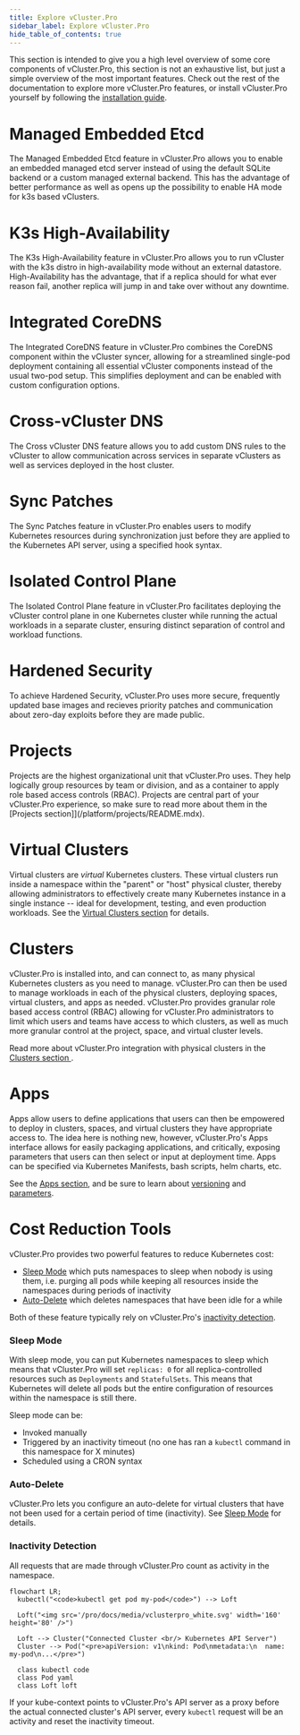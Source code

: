 ```yaml
---
title: Explore vCluster.Pro
sidebar_label: Explore vCluster.Pro
hide_table_of_contents: true
---
```


This section is intended to give you a high level overview of some core components of vCluster.Pro, this
section is not an exhaustive list, but just a simple overview of the most important features. Check out the rest of the
documentation to explore more vCluster.Pro features, or install vCluster.Pro yourself by
following the [installation guide](/get-started/pro/install.mdx).

# Managed Embedded Etcd

The Managed Embedded Etcd feature in vCluster.Pro allows you to enable an embedded managed etcd server instead of using the default SQLite backend or a custom managed external backend. This has the advantage of better performance as well as opens up the possibility to enable HA mode for k3s based vClusters.

# K3s High-Availability

The K3s High-Availability feature in vCluster.Pro allows you to run vCluster with the k3s distro in high-availability mode without an external datastore. High-Availability has the advantage, that if a replica should for what ever reason fail, another replica will jump in and take over without any downtime.

# Integrated CoreDNS

The Integrated CoreDNS feature in vCluster.Pro combines the CoreDNS component within the vCluster syncer, allowing for a streamlined single-pod deployment containing all essential vCluster components instead of the usual two-pod setup.
This simplifies deployment and can be enabled with custom configuration options.

# Cross-vCluster DNS
The Cross vCluster DNS feature allows you to add custom DNS rules to the vCluster to allow communication across services in separate vClusters as well as services deployed in the host cluster.

# Sync Patches

The Sync Patches feature in vCluster.Pro enables users to modify Kubernetes resources during synchronization just before they are applied to the Kubernetes API server, using a specified hook syntax.

# Isolated Control Plane

The Isolated Control Plane feature in vCluster.Pro facilitates deploying the vCluster control plane in one Kubernetes cluster while running the actual workloads in a separate cluster, ensuring distinct separation of control and workload functions.

# Hardened Security

To achieve Hardened Security, vCluster.Pro uses more secure, frequently updated base images and recieves priority patches and communication about zero-day exploits before they are made public.

# Projects

Projects are the highest organizational unit that vCluster.Pro uses. They help logically group resources by team or
division, and as a container to apply role based access controls (RBAC). Projects are central part of your vCluster.Pro experience, so make sure to read more about them
in the [Projects section]](/platform/projects/README.mdx).

# Virtual Clusters

Virtual clusters are _virtual_ Kubernetes clusters. These virtual clusters run inside
a namespace within the "parent" or "host" physical cluster, thereby allowing administrators to
effectively create many Kubernetes instance in a single instance -- ideal for development,
testing, and even production workloads. See the [Virtual Clusters section](/platform/virtual-clusters/README.mdx) for details.

# Clusters

vCluster.Pro is installed into, and can connect to, as many physical Kubernetes clusters as you need to
manage. vCluster.Pro can then be used to manage workloads in each of the physical clusters, deploying
spaces, virtual clusters, and apps as needed. vCluster.Pro provides granular role based access control
(RBAC) allowing for vCluster.Pro administrators to limit which users and teams have access to which
clusters, as well as much more granular control at the project, space, and virtual cluster levels.

Read more about vCluster.Pro integration with physical clusters in the [Clusters section ](/platform/clusters/README.mdx).

# Apps

Apps allow users to define applications that users can then be empowered to deploy in clusters,
spaces, and virtual clusters they have appropriate access to. The idea here is nothing new,
however, vCluster.Pro's Apps interface allows for easily packaging applications, and critically,
exposing parameters that users can then select or input at deployment time. Apps can be specified via Kubernetes Manifests,
bash scripts, helm charts, etc.

See the [Apps section](/platform/apps/README.mdx), and be sure to learn about [versioning](/platform/apps/versioning.mdx)
and [parameters](/platform/apps/parameters.mdx).

# Cost Reduction Tools

vCluster.Pro provides two powerful features to reduce Kubernetes cost:

- [Sleep Mode](#sleep-mode) which puts namespaces to sleep when nobody is using them, i.e.
  purging all pods while keeping all resources inside the namespaces during periods of inactivity
- [Auto-Delete](#auto-delete) which deletes namespaces that have been idle for a while

Both of these feature typically rely on vCluster.Pro's [inactivity detection](#inactivity-detection).

### Sleep Mode

With sleep mode, you can put Kubernetes namespaces to sleep which means that vCluster.Pro will set
`replicas: 0` for all replica-controlled resources such as `Deployments` and `StatefulSets`.
This means that Kubernetes will delete all pods but the entire configuration of resources within
the namespace is still there.

Sleep mode can be:

- Invoked manually
- Triggered by an inactivity timeout (no one has ran a `kubectl` command in this namespace for X
  minutes)
- Scheduled using a CRON syntax

### Auto-Delete

vCluster.Pro lets you configure an auto-delete for virtual clusters that have not been used for a certain
period of time (inactivity). See [Sleep Mode](/platform/virtual-clusters/sleep-mode.mdx) for details.


### Inactivity Detection

All requests that are made through vCluster.Pro count as activity in the namespace.

```mermaid
flowchart LR;
  kubectl("<code>kubectl get pod my-pod</code>") --> Loft

  Loft("<img src='/pro/docs/media/vclusterpro_white.svg' width='160' height='80' />")

  Loft --> Cluster("Connected Cluster <br/> Kubernetes API Server")
  Cluster --> Pod("<pre>apiVersion: v1\nkind: Pod\nmetadata:\n  name: my-pod\n...</pre>")

  class kubectl code
  class Pod yaml
  class Loft loft
```

If your kube-context points to vCluster.Pro's API server as a proxy before the actual connected
cluster's API server, every `kubectl` request will be an activity and reset the inactivity timeout.
